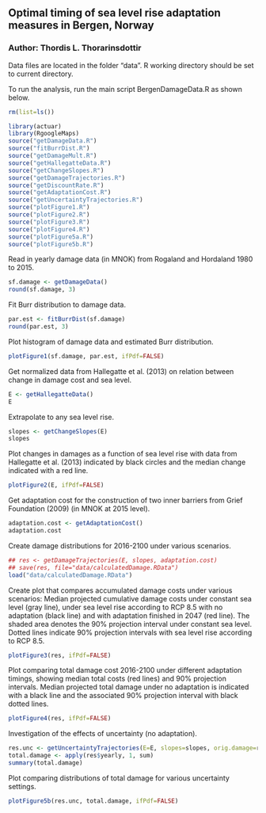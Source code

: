 ## Optimal timing of sea level rise adaptation measures in Bergen, Norway
### Author: Thordis L. Thorarinsdottir
    
Data files are located in the folder "data".
R working directory should be set to current directory.

To run the analysis, run the main script BergenDamageData.R as shown below. 

```r
rm(list=ls())

library(actuar)
library(RgoogleMaps)
source("getDamageData.R")
source("fitBurrDist.R")
source("getDamageMult.R")
source("getHallegatteData.R")
source("getChangeSlopes.R")
source("getDamageTrajectories.R")
source("getDiscountRate.R")
source("getAdaptationCost.R")
source("getUncertaintyTrajectories.R")
source("plotFigure1.R")
source("plotFigure2.R")
source("plotFigure3.R")
source("plotFigure4.R")
source("plotFigure5a.R")
source("plotFigure5b.R")
```

Read in yearly damage data (in MNOK) from Rogaland and Hordaland 1980 to 2015.
```r
sf.damage <- getDamageData()
round(sf.damage, 3)
```

Fit Burr distribution to damage data.   
```r
par.est <- fitBurrDist(sf.damage)
round(par.est, 3)
```

Plot histogram of damage data and estimated Burr distribution. 
```r
plotFigure1(sf.damage, par.est, ifPdf=FALSE)
```

Get normalized data from Hallegatte et al. (2013) on relation between change in damage cost and sea level.  
```r
E <- getHallegatteData()
E
```
Extrapolate to any sea level rise. 
```r
slopes <- getChangeSlopes(E)
slopes
```

Plot changes in damages as a function of sea level rise with data from Hallegatte et al. (2013) indicated by black circles and the median change indicated with a red line. 
```r
plotFigure2(E, ifPdf=FALSE)
```

Get adaptation cost for the construction of two inner barriers from Grief Foundation (2009) (in MNOK at 2015 level).   
```r
adaptation.cost <- getAdaptationCost() 
adaptation.cost
```

Create damage distributions for 2016-2100 under various scenarios. 
```r
## res <- getDamageTrajectories(E, slopes, adaptation.cost) 
## save(res, file="data/calculatedDamage.RData")
load("data/calculatedDamage.RData")
```

Create plot that compares accumulated damage costs under various scenarios: Median projected cumulative damage costs under constant sea level (gray line), under sea level rise according to RCP 8.5 with no adaptation (black line) and with adaptation finished in 2047 (red line). The shaded area denotes the 90% projection interval under constant sea level.  Dotted lines indicate 90% projection intervals with sea level rise according to RCP 8.5.   
```r
plotFigure3(res, ifPdf=FALSE) 
```

Plot comparing total damage cost 2016-2100 under different adaptation timings, showing median total costs (red lines) and 90% projection intervals. Median projected total damage under no adaptation is indicated with a black line and the associated 90% projection interval with black dotted lines. 
```r
plotFigure4(res, ifPdf=FALSE) 
```

Investigation of the effects of uncertainty (no adaptation).
```r
res.unc <- getUncertaintyTrajectories(E=E, slopes=slopes, orig.damage=res$orig, damage.scenario=res$scenario)
total.damage <- apply(res$yearly, 1, sum)
summary(total.damage)
```

Plot comparing distributions of total damage for various uncertainty settings.
```r
plotFigure5b(res.unc, total.damage, ifPdf=FALSE)
```









